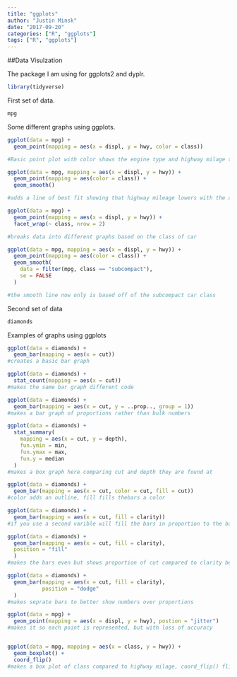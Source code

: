 ```yaml
---
title: "ggplots"
author: "Justin Minsk"
date: "2017-09-20"
categories: ["R", "ggplots"]
tags: ["R", "ggplots"]
---
```

##Data Visulzation

The package I am using for ggplots2 and dyplr.
```r
library(tidyverse)
```

First set of data.
```r
mpg
```
Some different graphs using ggplots.
```r
ggplot(data = mpg) +
  geom_point(mapping = aes(x = displ, y = hwy, color = class)) 

#Basic point plot with color shows the engine type and highway milage the car gets and also what type of car it is with color

ggplot(data = mpg, mapping = aes(x = displ, y = hwy)) +
  geom_point(mapping = aes(color = class)) +
  geom_smooth() 

#adds a line of best fit showing that highway mileage lowers with the amount of cylinders 

ggplot(data = mpg) +
  geom_point(mapping = aes(x = displ, y = hwy)) +
  facet_wrap(~ class, nrow = 2)

#breaks data into different graphs based on the class of car

ggplot(data = mpg, mapping = aes(x = displ, y = hwy)) +
  geom_point(mapping = aes(color = class)) +
  geom_smooth(
    data = filter(mpg, class == "subcompact"),
    se = FALSE
  )

#the smooth line now only is based off of the subcompact car class
```

Second set of data
```r
diamonds
```
Examples of graphs using ggplots
```r
ggplot(data = diamonds) +
  geom_bar(mapping = aes(x = cut)) 
#creates a basic bar graph

ggplot(data = diamonds) +
  stat_count(mapping = aes(x = cut))
#makes the same bar graph different code

ggplot(data = diamonds) +
  geom_bar(mapping = aes(x = cut, y = ..prop.., group = 1))
#makes a bar graph of proportions rather than bulk numbers

ggplot(data = diamonds) +
  stat_summary(
    mapping = aes(x = cut, y = depth),
    fun.ymin = min,
    fun.ymax = max,
    fun.y = median
  )
#makes a box graph here comparing cut and depth they are found at

ggplot(data = diamonds) +
  geom_bar(mapping = aes(x = cut, color = cut, fill = cut))
#color adds an outline, fill fills thebars a color

ggplot(data = diamonds) +
  geom_bar(mapping = aes(x = cut, fill = clarity))
#if you use a second varible will fill the bars in proportion to the bar, here cut broken down into clarity

ggplot(data = diamonds) +
  geom_bar(mapping = aes(x = cut, fill = clarity),
  position = "fill"
  )
#makes the bars even but shows proportion of cut compared to clarity better

ggplot(data = diamonds) +
  geom_bar(mapping = aes(x = cut, fill = clarity),
           position = "dodge"
  )
#makes seprate bars to better show numbers over proportions

ggplot(data = mpg) +
  geom_point(mapping = aes(x = displ, y = hwy), postion = "jitter")
#makes it so each point is represented, but with loss of accuracy


ggplot(data = mpg, mapping = aes(x = class, y = hwy)) +
  geom_boxplot() +
  coord_flip()
#makes a box plot of class compared to highway milage, coord_flip() flips the axis
```
